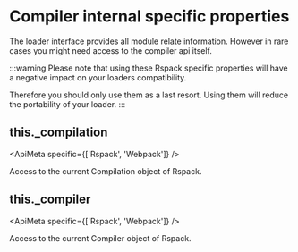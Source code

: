 

<WebpackLicense from="https://webpack.js.org/api/loaders/#webpack-specific-properties" />

# Compiler internal specific properties

The loader interface provides all module relate information. However in rare cases you might need access to the compiler api itself.

:::warning
Please note that using these Rspack specific properties will have a negative impact on your loaders compatibility.

Therefore you should only use them as a last resort. Using them will reduce the portability of your loader.
:::

## this.\_compilation

<ApiMeta specific={['Rspack', 'Webpack']} />

Access to the current Compilation object of Rspack.

## this.\_compiler

<ApiMeta specific={['Rspack', 'Webpack']} />

Access to the current Compiler object of Rspack.
